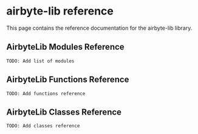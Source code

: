 
# airbyte-lib reference

This page contains the reference documentation for the airbyte-lib library.

## AirbyteLib Modules Reference

`TODO: Add list of modules`

## AirbyteLib Functions Reference

`TODO: Add functions reference`

## AirbyteLib Classes Reference

`TODO: Add classes reference`
